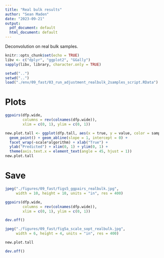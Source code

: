 ```yaml
---
title: "Real bulk results"
author: "Sean Maden"
date: "2023-09-21"
output:
  pdf_document: default
  html_document: default
---
```


Deconvolution on real bulk samples.

```r
knitr::opts_chunk$set(echo = TRUE)
libv <- c("dplyr", "ggplot2", "GGally")
sapply(libv, library, character.only = TRUE)
```

```r
setwd("..")
setwd("..")
load("./env/09_fast/03_run_adjustment_realbulk_2samples_script.RData")
```

# Plots

```r
ggpairs(dfp.wide, 
        columns = rev(colnames(dfp.wide)),
        xlim = c(0, 1), ylim = c(0, 1))
```

```r
new.plot.tall <- ggplot(dfp.tall, aes(x = true, y = value, color = sample.id)) + 
  geom_point() + geom_abline(slope = 1, intercept = 0) + 
  facet_wrap(~scale*algorithm) + xlab("True") + 
  ylab("Predicted") + xlim(0, 1) + ylim(0, 1) +
  theme(axis.text.x = element_text(angle = 45, hjust = 1))
new.plot.tall
```

# Save

```r
jpeg("./figures/09_fast/figs5_ggpairs_realbulk.jpg", 
     width = 10, height = 10, units = "in", res = 400)

ggpairs(dfp.wide, 
        columns = rev(colnames(dfp.wide)),
        xlim = c(0, 1), ylim = c(0, 1))

dev.off()
```


```r
jpeg("./figures/09_fast/fig5a_scale_sopt_realbulk.jpg", 
     width = 6, height = 4, units = "in", res = 400)

new.plot.tall

dev.off()
```
